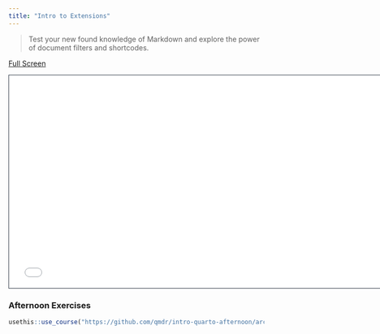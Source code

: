 ```yaml
---
title: "Intro to Extensions"
---
```


> Test your new found knowledge of Markdown and explore the power of document filters and shortcodes.

[Full Screen](slides.qmd)

```{=html}
<iframe class="slide-deck" src="slides.html" height="420" width="750" style="border: 1px solid #2e3846;"></iframe>
```

### Afternoon Exercises

```r
usethis::use_course("https://github.com/qmdr/intro-quarto-afternoon/archive/refs/heads/master.zip")
```

